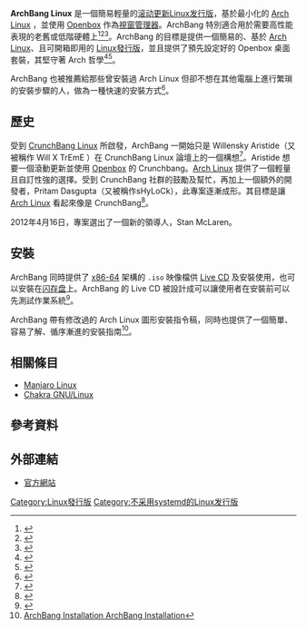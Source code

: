{{NoteTA|G1=IT|G2=FL}}
{{Infobox OS
| name = ArchBang
| logo = ArchBangLogo.png
| logo size = 150px
| screenshot = ArchBang Linux from the 2013.07.07 x86 64 ISO image.png
| screenshot_size = 250px
| caption = ArchBang Linux 2013.07.07
| website = {{URL|http://archbang.org/}}
| developer = Stan McLaren
| family = [[Unix-like|Unix-like]]
| source_model = [[自由及开放源代码软件|自由及开放源代码软件]]
| latest_release_version = ([[滚动更新|滚动更新]]) 
| latest_release_date = 可安裝的 Live 媒體 0101
| marketing_target = 通用
| language = 英文
| kernel_type = [[整塊性核心|整塊性核心]] ([[Linux核心|Linux核心]])
| ui = [[Openbox|Openbox]]
| license = [[GNU通用公共许可证|GNU通用公共许可证]]
| working_state = 進行中
| supported_platforms = [[x86-64|x86-64]]
| updatemodel = [[Pacman|Pacman]]
| package_manager = [[Pacman|Pacman]]
}}
'''ArchBang Linux''' 是一個簡易輕量的[[滚动更新|滚动更新]][[Linux发行版|Linux发行版]]，基於最小化的 [[Arch_Linux|Arch Linux]] ，並使用 [[Openbox|Openbox]] 作為[[X視窗管理器|視窗管理器]]。ArchBang 特別適合用於需要高性能表現的老舊或低階硬體上<ref>{{cite web |url=http://www.makeuseof.com/tag/archbang-lightweight-date-linux/ |author=Justin Pot |publisher=MakeUseOf |title=ArchBang Is Lightweight & Always Up To Date |accessdate=2011-06-10 |archive-date=2012-12-18 |archive-url=https://www.webcitation.org/6D02jW033?url=http://www.makeuseof.com/tag/archbang-lightweight-date-linux/ |dead-url=yes }}</ref><ref>{{cite web |url=http://news.softpedia.com/news/ArchBang-2011-09-Includes-the-Linux-3-0-4-1-Kernel-220646.shtml/ |author=Lucian Parfeni |publisher=Softpedia |title=ArchBang 2011.09 Includes the Linux 3.0.4-1 Kernel |accessdate=2011-07-09 |archive-date=2012-12-18 |archive-url=https://www.webcitation.org/6D02moKkz?url=http://news.softpedia.com/news/ArchBang-2011-09-Includes-the-Linux-3-0-4-1-Kernel-220646.shtml/ |dead-url=no }}</ref><ref>{{cite web |url=http://news.softpedia.com/news/ArchBang-Linux-2011-11-Is-Now-Available-231711.shtml/ |author=Marius Nestor |publisher=Softpedia |title=ArchBang Linux 2011.11 Is Now Available |accessdate=2011-02-11 |archive-date=2012-12-18 |archive-url=https://www.webcitation.org/6D02qIY1G?url=http://news.softpedia.com/news/ArchBang-Linux-2011-11-Is-Now-Available-231711.shtml/ |dead-url=no }}</ref>。ArchBang 的目標是提供一個簡易的、基於 [[Arch_Linux|Arch Linux]]、且可開箱即用的 [[Linux發行版|Linux發行版]]，並且提供了預先設定好的 Openbox 桌面套裝，其堅守著 Arch 哲學<ref>{{cite web |url=https://wiki.archlinux.org/index.php/The_Arch_Way |title=The Arch Way |accessdate=2014-01-21 |archive-date=2012-04-18 |archive-url=https://web.archive.org/web/20120418034916/https://wiki.archlinux.org/index.php/The_Arch_Way |dead-url=no }}</ref><ref>{{cite web |url=https://wiki.archlinux.org/index.php/ArchBang |title=Arch Linux Wiki entry for ArchBang |accessdate=2014-01-21 |archive-date=2014-02-01 |archive-url=https://web.archive.org/web/20140201161843/https://wiki.archlinux.org/index.php/ArchBang |dead-url=no }}</ref>。

ArchBang 也被推薦給那些曾安裝過 Arch Linux 但卻不想在其他電腦上進行繁瑣的安裝步驟的人，做為一種快速的安裝方式<ref>{{Cite web |url=http://lifehacker.com/5857636/archbang-brings-arch-linuxs-greatest-features-to-your-pc-without-the-stressful-installation |title=ArchBang Brings Arch Linux’s Greatest Features to Your PC Without the Stressful Installation |accessdate=2014-01-21 |archive-date=2012-12-18 |archive-url=https://www.webcitation.org/6D02srsni?url=http://lifehacker.com/5857636/archbang-brings-arch-linuxs-greatest-features-to-your-pc-without-the-stressful-installation |dead-url=no }}</ref>。

== 歷史 ==
受到 [[CrunchBang_Linux|CrunchBang Linux]] 所啟發，ArchBang 一開始只是 Willensky Aristide（又被稱作 Will X TrEmE ）在 CrunchBang Linux 論壇上的一個構想<ref>{{Cite web |url=http://crunchbanglinux.org/forums/post/50551/#p50551/ |title=Crunchbang Forums |accessdate=2014-01-21 |archive-date=2012-04-01 |archive-url=https://web.archive.org/web/20120401090827/http://crunchbanglinux.org/forums/post/50551/#p50551/ |dead-url=yes }}</ref>。Aristide 想要一個滾動更新並使用 [[Openbox|Openbox]] 的 Crunchbang。[[Arch_Linux|Arch Linux]] 提供了一個輕量且自訂性強的選擇。受到 CrunchBang 社群的鼓勵及幫忙，再加上一個額外的開發者，Pritam Dasgupta（又被稱作sHyLoCk），此專案逐漸成形。其目標是讓 [[Arch_Linux|Arch Linux]] 看起來像是 CrunchBang<ref>{{Cite web |url=http://crunchbanglinux.org/forums/post/50888/#p50888/ |title=ArchBang thread on CrunchBang |accessdate=2014-01-21 |archive-date=2012-04-01 |archive-url=https://web.archive.org/web/20120401090833/http://crunchbanglinux.org/forums/post/50888/#p50888/ |dead-url=yes }}</ref>。 

2012年4月16日，專案選出了一個新的領導人，Stan McLaren。

== 安裝 ==
ArchBang 同時提供了 [[x86-64|x86-64]] 架構的 <code>.iso</code> 映像檔供 [[Live_CD|Live CD]] 及安裝使用，也可以安裝在[[闪存盘|闪存盘]]上。ArchBang 的 Live CD 被設計成可以讓使用者在安裝前可以先測試作業系統<ref>{{cite web |url=http://www.h-online.com/open/news/item/ArchBang-Linux-2011-01-brings-new-look-1181137.html/ |author=Chris von Eitzen |publisher=The H-Online |title=ArchBang Linux 2011.01 brings new look |accessdate=2011-01-02 |deadurl=yes |archiveurl=https://web.archive.org/web/20110205032307/http://www.h-online.com/open/news/item/ArchBang-Linux-2011-01-brings-new-look-1181137.html |archivedate=2011-02-05 }}</ref>。

ArchBang 帶有修改過的 Arch Linux 圖形安裝指令稿，同時也提供了一個簡單、容易了解、循序漸進的安裝指南<ref>[http://wiki.archbang.org/index.php?title=Installation/ ArchBang Installation ArchBang Installation]{{dead link|date=2017年11月 |bot=InternetArchiveBot |fix-attempted=yes }}</ref>。

== 相關條目 ==
* [[Manjaro_Linux|Manjaro Linux]]
* [[Chakra_GNU/Linux|Chakra GNU/Linux]]

{{Portal|自由軟體}}

== 參考資料 ==
{{Reflist|30em}}

== 外部連結 ==
* [http://www.archbang.org/ 官方網站]{{Wayback|url=http://www.archbang.org/ |date=20131106090027 }}

{{Linux發行版}}

[[Category:Linux發行版|Category:Linux發行版]]
[[Category:不采用systemd的Linux发行版|Category:不采用systemd的Linux发行版]]